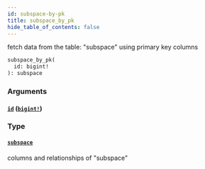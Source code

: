 ```yaml
---
id: subspace-by-pk
title: subspace_by_pk
hide_table_of_contents: false
---
```


fetch data from the table: "subspace" using primary key columns

```graphql
subspace_by_pk(
  id: bigint!
): subspace
```

### Arguments

#### [`id`](#) ([`bigint!`](../scalars/bigint))

### Type

#### [`subspace`](../objects/subspace)

columns and relationships of "subspace"
